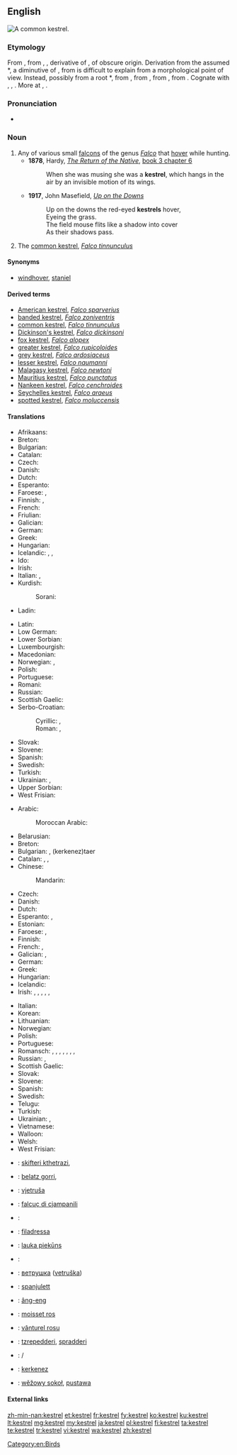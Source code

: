 ==English==
[[Image:Common Kestrel 1.jpg|thumb|A common '''kestrel'''.]]
{{wikipedia}}
{{wikispecies|Falco}}
===Etymology===
From {{etyl|enm|en}} {{term|castrel||staniel, bird of prey|lang=enm}}, from {{etyl|frm|en}} {{term|cresserelle|lang=frm}}, {{term|crecerelle||bird of prey|lang=frm}}, derivative of {{term|crecelle||rattle, wooden reel|lang=frm}}, of obscure origin. 
{{rel-top|additional etymology}}
Derivation from the assumed {{etyl|VL.|-}} *{{term||crepicella, *crepitacillum|lang=la}}, a diminutive of {{term/t|la|crepitāculum}}, from {{term/t|la|crepitāre||to crackle}} is difficult to explain from a morphological point of view. Instead, possibly from a root *{{term||krek-, *krak-|to crack, rattle, creak, emit a bird cry|lang=frm}}, from {{etyl|dum|en}} {{term|craken|crāken|to creak, crack|lang=dum}}, from {{etyl|odt|en}} {{term/t|odt|*krakōn||to crack, creak, emit a cry}}, from {{etyl|gem-pro|en}} {{term/t|gem-pro|*krakōną||to emit a cry, shout}}, from {{etyl|ine-pro|en}} {{term/t|ine-pro|*gArg-||to shout}}. Cognate with {{etyl|goh|-}} {{term/t|goh|krahhōn||to make a sound, crash}}, {{etyl|ang|-}} {{term|cracian||to resound|lang=ang}}, {{etyl|frm|-}} {{term|craquer||to emit a repeated cry|tr=used of birds|lang=fr}}. More at {{l|en|creak}}, {{l|en|crack}}.
{{rel-bottom}}

===Pronunciation===
* {{IPA|/ˈkɛstɹəl/}}

===Noun===
{{en-noun}}

# Any of various small [[falcon]]s of the genus ''[[Falco]]'' that [[hover]] while hunting.
#* '''1878''', Hardy, ''[[s:The Return of the Native|The Return of the Native]]'', [[s:The Return of the Native/Book 3/Chapter 6| book 3 chapter 6]]
#*: When she was musing she was a '''kestrel''', which hangs in the air by an invisible motion of its wings.
#* '''1917''', John Masefield, ''[[s:Up on the Downs|Up on the Downs]]'' 
#*: Up on the downs the red-eyed '''kestrels''' hover,
#*: Eyeing the grass.
#*: The field mouse flits like a shadow into cover
#*: As their shadows pass.
# The [[common kestrel]], ''[[Falco tinnunculus]]''
====Synonyms====
* {{sense|common kestrel}} [[windhover]], [[staniel]]

====Derived terms====
* [[American kestrel]], ''[[Falco sparverius]]''
* [[banded kestrel]], ''[[Falco zoniventris]]''
* [[common kestrel]], ''[[Falco tinnunculus]]''
* [[Dickinson's kestrel]], ''[[Falco dickinsoni]]''
* [[fox kestrel]], ''[[Falco alopex]]''
* [[greater kestrel]], ''[[Falco rupicoloides]]''
* [[grey kestrel]], ''[[Falco ardosiaceus]]''
* [[lesser kestrel]], ''[[Falco naumanni]]''
* [[Malagasy kestrel]], ''[[Falco newtoni]]''
* [[Mauritius kestrel]], ''[[Falco punctatus]]''
* [[Nankeen kestrel]], ''[[Falco cenchroides]]''
* [[Seychelles kestrel]], ''[[Falco araeus]]''
* [[spotted kestrel]], ''[[Falco moluccensis]]''

====Translations====
{{trans-top|any small falcon of genus ''Falco''}}
* Afrikaans: {{t|af|valk}}
* Breton: {{t|br|falc'hun}}
* Bulgarian: {{t+|bg|сокол|m}}
* Catalan: {{t+|ca|falcó|m}}
* Czech: {{t|cs|poštolka|f}}
* Danish: {{t+|da|falk|c}}
* Dutch: {{t+|nl|valk|m}}
* Esperanto: {{t|eo|falko}}
* Faroese: {{t|fo|falkur|m}}, {{t|fo|smyril|m}}
* Finnish: {{t+|fi|jalohaukka}}, {{t+|fi|haukka}}
* French: {{t+|fr|crécerelle|f}}
* Friulian: {{t|fur|falcon|m}}
* Galician: {{t|gl|falcón|m}}
* German: {{t+|de|Falke|m}}
* Greek: {{t+|el|κιρκινέζι|n|tr=kirkινéζι}}
* Hungarian: {{t+|hu|vércse}}
* Icelandic: {{t+|is|fálki|m}}, {{t+|is|haukur}}, {{t+|is|valur}}
* Ido: {{t+|io|falkono}}
* Irish: {{t+|ga|pocaire gaoithe|m}}
* Italian: {{t+|it|falco|m}}, {{t+|it|falcone|m}}
* Kurdish:
*: Sorani: {{t+|ku|شاهین|tr=shAheen|sc=Arab}}
* Ladin: {{t|lld|falcon|m}}
{{trans-mid}}
* Latin: {{t|la|falco|m}}
* Low German: {{t|nds|Falk|m}}
* Lower Sorbian: {{t|dsb|sokoł|m}}
* Luxembourgish: {{t|lb|Kréchel}}
* Macedonian: {{t|mk|сокол|m|tr=sokol}}
* Norwegian: {{t+|no|falk}}, {{t+|no|hauk}}
* Polish: {{t+|pl|sokół|m}}
* Portuguese: {{t+|pt|falcão|m}}
* Romani: {{t|rom|falkono|m}}
* Russian: {{t+|ru|пустельга|tr=pustel'gá}}
* Scottish Gaelic: {{t|gd|speireag ruadh|f}}
* Serbo-Croatian:
*: Cyrillic: {{t|sh|соко|m|sc=Cyrl}} {{qualifier|Bosnia, Serbia}}, {{t|sh|сокол|m|sc=Cyrl}} {{qualifier|Croatia}}
*: Roman: {{t|sh|soko|m}} {{qualifier|Bosnia, Serbia}}, {{t|sh|sokol|m}} {{qualifier|Croatia}}
* Slovak: {{t|sk|sokol|m}}
* Slovene: {{t+|sl|sokol|f}}
* Spanish: {{t+|es|halcón|m}}
* Swedish: {{t+|sv|falk|c}}
* Turkish: {{t+|tr|kerkenez}}
* Ukrainian: {{t|uk|сокіл|m|tr=sokil}}, {{t|uk|сапсан|m|tr=sapsan}}
* Upper Sorbian: {{t|hsb|sokoł|m}}
* West Frisian: {{t|fy|falk|m}}
{{trans-bottom}}

{{trans-top|''Falco tinnunculus''}}
* Arabic:
*: Moroccan Arabic: {{t|ary|بوعميرة|tr=bo3emira}}
* Belarusian: {{t|be|звычайнага пустальга}}
* Breton: {{t|br|falc’hun logotaer}}
* Bulgarian: {{t|bg|черношипа ветрушка|tr=černošipa vetruška}}, {{t|bg|керкенез}} (kerkenez)taer
* Catalan: {{t|ca|xoriguer|m}}, {{t|ca|xoriguer gros|m}}, {{t|ca|xoriguer comú|m}}
* Chinese:
*: Mandarin: {{t|cmn|一种鹰|sc=Hani}}
* Czech: {{t|cs|poštolka obecná|f}}
* Danish: {{t|da|tårnfalk}}
* Dutch: {{t+|nl|torenvalk|m}}
* Esperanto: {{t|eo|turfalko}}, {{t|eo|kestrelo}}
* Estonian: {{t|et|tuuletallaja}}
* Faroese: {{t|fo|grýtissmyril|m}}, {{t|fo|tornfalkur|m}}
* Finnish: {{t+|fi|tuulihaukka}}
* French: {{t+|fr|faucon crécerelle|m}}, {{t+|fr|crécerelle|f}}
* Galician: {{t|gl|lagarteiro|m}}, {{t|gl|peneireiro|m}}
* German: {{t+|de|Turmfalke|m}}
* Greek: {{t|el|βραχοκιρκίνεζο|n|tr=brachokirkínezo}}
* Hungarian: {{t+|hu|vörös vércse}}
* Icelandic: {{t+|is|turnfálki}}
* Irish: {{t+|ga|bod gaoithe|m}}, {{t+|ga|bodaire gaoithe|m}}, {{t+|ga|pocaire gaoithe|m}}, {{t+|ga|pocaire gaoithe coiteann|m}}, {{t+|ga|seabhac buí|m}}, {{t+|ga|seabhac gaoithe|m}}
{{trans-mid}}
* Italian: {{t|it|gheppio|m}}
* Korean: {{t|ko|황조롱이|tr=hwangjorongi|sc=Hang}}
* Lithuanian: {{t+|lt|pelėsakalis}}
* Norwegian: {{t|no|tårnfalk}}
* Polish: {{t+|pl|pustułka|f}}
* Portuguese: {{t|pt|peneireiro-vulgar|m}}
* Romansch: {{qualifier|Rumantsch Grischun, Sursilvan, Sutsilvan}} {{t|rm|crivel}}, {{qualifier|Surmiran}} {{t|rm|creivel|m}}, {{qualifier|Vallader}} {{t|rm|cribel|m}}, {{qualifier|Sursilvan}} {{t|rm|falcun|m}}, {{qualifier|Surmiran}} {{t|rm|feila l'ora|f}}, {{qualifier|Puter, Vallader}} {{t|rm|falcun brün|m}}, {{qualifier|Puter, Vallader}} {{t|rm|filadè|m}}, {{qualifier|Vallader}} {{t|rm|battalaura|f}}
* Russian: {{t|ru|пустельга обыкновенная|f|tr=pust'el'gá obyknov'énnaja}}, {{t+|ru|пустельга|f|tr=pust'el'gá}}
* Scottish Gaelic: {{t|gd|clamhan ruadh|m}}
* Slovak: {{t|sk|sokol myšiar}}
* Slovene: {{t|sl|navádna postôvka|f}}
* Spanish: {{t|es|cernícalo común|m}}
* Swedish: {{t+|sv|tornfalk|c}}
* Telugu: {{t+|te|నామవాచకం}}
* Turkish: {{t+|tr|bayağı kerkenez}}
* Ukrainian: {{t|uk|боривiтер|tr=boriviter}}, {{t|uk|постiльга|tr=postil'ga}}
* Vietnamese: {{t|vi|chim cắt}}
* Walloon: {{t+|wa|cressale|f}}
* Welsh: {{t|cy|cudyll coch}}
* West Frisian: {{t|fy|reade wikel}}
{{trans-bottom}}

{{checktrans-top}}
* {{ttbc|sq}}: [[skifteri kthetrazi]], {{t|sq|petriti}}
* {{ttbc|eu}}: [[belatz gorri]], {{t|eu|belatz handi}}
* {{ttbc|sh}}: [[vjetruša]]
* {{ttbc|fur}}: [[falcuç di cjampanili]]
* {{ttbc|roa-jer}}: {{t|roa-jer|êteurcélet|m}}
* {{ttbc|lld}}: [[filadressa]]
* {{ttbc|lv}}: [[lauka piekūns]]
* {{ttbc|lt}}: {{t+|lt|sakalis}} <!-- de.wikt has sakalas -->
* {{ttbc|mk}}: [[ветрушка]] ([[vetruška]])
{{trans-mid}}
* {{ttbc|mt}}: [[spanjulett]]
* {{ttbc|nan}}: [[âng-eng]]
* {{ttbc|oc}}: [[moisset ros]]
* {{ttbc|ro}}: [[vânturel rosu]]
* {{ttbc|sc}}: [[tzrepedderi]], [[spradderi]]
* {{ttbc|sh}}: {{t|sh|ветрушка|sc=Cyrl}}/{{t|sh|vetruška}}
* {{ttbc|tr}}: [[kerkenez]]
* {{ttbc|hsb}}: [[wěžowy sokoł]], [[pustawa]]
{{trans-bottom}}

====External links====
{{projectlinks|pedia}}
{{projectlinks|disambig}}

[[Category:en:Birds]]

[[zh-min-nan:kestrel]]
[[et:kestrel]]
[[fr:kestrel]]
[[fy:kestrel]]
[[ko:kestrel]]
[[ku:kestrel]]
[[lt:kestrel]]
[[mg:kestrel]]
[[my:kestrel]]
[[ja:kestrel]]
[[pl:kestrel]]
[[fi:kestrel]]
[[ta:kestrel]]
[[te:kestrel]]
[[tr:kestrel]]
[[vi:kestrel]]
[[wa:kestrel]]
[[zh:kestrel]]